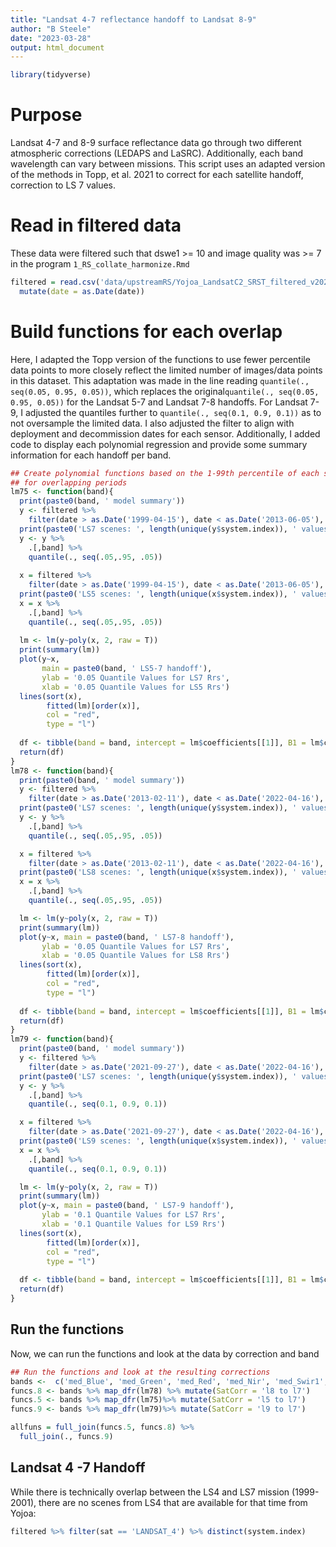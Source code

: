 ```yaml
---
title: "Landsat 4-7 reflectance handoff to Landsat 8-9"
author: "B Steele"
date: "2023-03-28"
output: html_document
---
```


```r
library(tidyverse)
```

# Purpose

Landsat 4-7 and 8-9 surface reflectance data go through two different atmospheric corrections (LEDAPS and LaSRC). Additionally, each band wavelength can vary between missions. This script uses an adapted version of the methods in Topp, et al. 2021 to correct for each satellite handoff, correction to LS 7 values.

# Read in filtered data

These data were filtered such that dswe1 >= 10 and image quality was >= 7 in the program `1_RS_collate_harmonize.Rmd`

```r
filtered = read.csv('data/upstreamRS/Yojoa_LandsatC2_SRST_filtered_v2023-03-16.csv') %>% 
  mutate(date = as.Date(date))
```

# Build functions for each overlap

Here, I adapted the Topp version of the functions to use fewer percentile data points to more closely reflect the limited number of images/data points in this dataset. This adaptation was made in the line reading `quantile(., seq(0.05, 0.95, 0.05))`, which replaces the original`quantile(., seq(0.05, 0.95, 0.05))` for the Landsat 5-7 and Landsat 7-8 handoffs. For Landsat 7-9, I adjusted the quantiles further to `quantile(., seq(0.1, 0.9, 0.1))` as to not oversample the limited data. I also adjusted the filter to align with deployment and decommission dates for each sensor. Additionally, I added code to display each polynomial regression and provide some summary information for each handoff per band.

```r
## Create polynomial functions based on the 1-99th percentile of each sensor
## for overlapping periods
lm75 <- function(band){
  print(paste0(band, ' model summary'))
  y <- filtered %>% 
    filter(date > as.Date('1999-04-15'), date < as.Date('2013-06-05'), sat == 'LANDSAT_7') 
  print(paste0('LS7 scenes: ', length(unique(y$system.index)), ' values: ', nrow(y)))
  y <- y %>% 
    .[,band] %>% 
    quantile(., seq(.05,.95, .05))
  
  x = filtered %>% 
    filter(date > as.Date('1999-04-15'), date < as.Date('2013-06-05'), sat == 'LANDSAT_5') 
  print(paste0('LS5 scenes: ', length(unique(x$system.index)), ' values: ', nrow(x)))
  x = x %>% 
    .[,band] %>% 
    quantile(., seq(.05,.95, .05))
  
  lm <- lm(y~poly(x, 2, raw = T))
  print(summary(lm))
  plot(y~x, 
       main = paste0(band, ' LS5-7 handoff'), 
       ylab = '0.05 Quantile Values for LS7 Rrs', 
       xlab = '0.05 Quantile Values for LS5 Rrs')
  lines(sort(x),
        fitted(lm)[order(x)],
        col = "red",
        type = "l")
  
  df <- tibble(band = band, intercept = lm$coefficients[[1]], B1 = lm$coefficients[[2]], B2 = lm$coefficients[[3]])
  return(df)
}
lm78 <- function(band){
  print(paste0(band, ' model summary'))
  y <- filtered %>% 
    filter(date > as.Date('2013-02-11'), date < as.Date('2022-04-16'), sat == 'LANDSAT_7') 
  print(paste0('LS7 scenes: ', length(unique(y$system.index)), ' values: ', nrow(y)))
  y <- y %>% 
    .[,band] %>% 
    quantile(., seq(.05,.95, .05))

  x = filtered %>% 
    filter(date > as.Date('2013-02-11'), date < as.Date('2022-04-16'), sat == 'LANDSAT_8') 
  print(paste0('LS8 scenes: ', length(unique(x$system.index)), ' values: ', nrow(x)))
  x = x %>% 
    .[,band] %>% 
    quantile(., seq(.05,.95, .05))

  lm <- lm(y~poly(x, 2, raw = T))
  print(summary(lm))
  plot(y~x, main = paste0(band, ' LS7-8 handoff'), 
       ylab = '0.05 Quantile Values for LS7 Rrs', 
       xlab = '0.05 Quantile Values for LS8 Rrs')
  lines(sort(x),
        fitted(lm)[order(x)],
        col = "red",
        type = "l")
  
  df <- tibble(band = band, intercept = lm$coefficients[[1]], B1 = lm$coefficients[[2]], B2 = lm$coefficients[[3]])
  return(df)
}
lm79 <- function(band){
  print(paste0(band, ' model summary'))
  y <- filtered %>% 
    filter(date > as.Date('2021-09-27'), date < as.Date('2022-04-16'), sat == 'LANDSAT_7') 
  print(paste0('LS7 scenes: ', length(unique(y$system.index)), ' values: ', nrow(y)))
  y <- y %>% 
    .[,band] %>% 
    quantile(., seq(0.1, 0.9, 0.1))

  x = filtered %>% 
    filter(date > as.Date('2021-09-27'), date < as.Date('2022-04-16'), sat == 'LANDSAT_9') 
  print(paste0('LS9 scenes: ', length(unique(x$system.index)), ' values: ', nrow(x)))
  x = x %>% 
    .[,band] %>% 
    quantile(., seq(0.1, 0.9, 0.1))

  lm <- lm(y~poly(x, 2, raw = T))
  print(summary(lm))
  plot(y~x, main = paste0(band, ' LS7-9 handoff'), 
       ylab = '0.1 Quantile Values for LS7 Rrs', 
       xlab = '0.1 Quantile Values for LS9 Rrs')
  lines(sort(x),
        fitted(lm)[order(x)],
        col = "red",
        type = "l")
  
  df <- tibble(band = band, intercept = lm$coefficients[[1]], B1 = lm$coefficients[[2]], B2 = lm$coefficients[[3]])
  return(df)
}

```

## Run the functions
Now, we can run the functions and look at the data by correction and band

```r
## Run the functions and look at the resulting corrections
bands <-  c('med_Blue', 'med_Green', 'med_Red', 'med_Nir', 'med_Swir1','med_Swir2')
funcs.8 <- bands %>% map_dfr(lm78) %>% mutate(SatCorr = 'l8 to l7')
funcs.5 <- bands %>% map_dfr(lm75)%>% mutate(SatCorr = 'l5 to l7')
funcs.9 <- bands %>% map_dfr(lm79)%>% mutate(SatCorr = 'l9 to l7')

allfuns = full_join(funcs.5, funcs.8) %>% 
  full_join(., funcs.9)
```

## Landsat 4 -7 Handoff

While there is technically overlap between the LS4 and LS7 mission (1999-2001), there are no scenes from LS4 that are available for that time from Yojoa:

```r
filtered %>% filter(sat == 'LANDSAT_4') %>% distinct(system.index)
```

